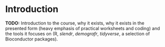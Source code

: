 # Introduction

**TODO:** Introduction to the course, why it exists, why it exists in the
presented form (heavy emphasis of practical worksheets and coding) and the
tools it focuses on (R, _slendr_, _demografr_, _tidyverse_, a selection of
Bioconductor packages).